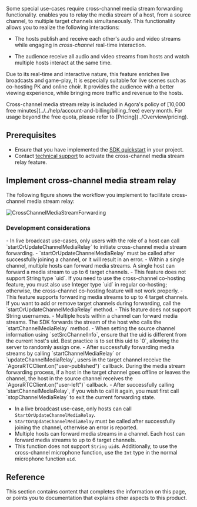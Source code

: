 
Some special use-cases require cross-channel media stream forwarding functionality. <Vpd k="SDK" /> enables you to relay the media stream of a host, from a source channel, to multiple target channels simultaneously. This functionality allows you to realize the following interactions:

- The hosts publish and receive each other's audio and video streams while engaging in *cross-channel* real-time interaction.

- The audience receive all audio and video streams from hosts and watch multiple hosts interact at the same time.

Due to its real-time and interactive nature, this feature enriches live broadcasts and game-play, It is especially suitable for live scenes such as co-hosting PK and online choir. It provides the audience with a better viewing experience, while bringing more traffic and revenue to the hosts.

<PlatformWrapper platform="android, ios, macos, web, windows, unity, react-native, electron">

<Admonition type="info" title="Information">
Cross-channel media stream relay is included in Agora's policy of [10,000 free minutes](../../help/account-and-billing/billing_free) every month. For usage beyond the free quota, please refer to [Pricing](../Overview/pricing).
</Admonition>

## Prerequisites
- Ensure that you have implemented the [SDK quickstart](../get-started/get-started-sdk) in your project. 
- Contact [technical support](https://agora-ticket.agora.io/) to activate the cross-channel media stream relay feature.

## Implement cross-channel media stream relay
<PlatformWrapper notAllowed="web">
The following figure shows the workflow you implement to facilitate cross-channel media stream relay:

![CrossChannelMediaStreamForwarding](https://agora-doc.s3.us-east-1.amazonaws.com/images/video-sdk/cross-channel-forwarding.svg)

</PlatformWrapper>

<ProjectImplement/>

### Development considerations
<PlatformWrapper notAllowed="[web, unity]">
- In live broadcast use-cases, only users with the role of a host can call `startOrUpdateChannelMediaRelay` to initiate cross-channel media stream forwarding.
- `startOrUpdateChannelMediaRelay` must be called after successfully joining a channel, or it will result in an error.
- Within a single channel, multiple hosts can forward media streams. A single host can forward a media stream to up to 6 target channels.
- This feature does not support String type `uid`. If you need to use the cross-channel co-hosting feature, you must also use Integer type `uid` in regular co-hosting; otherwise, the cross-channel co-hosting feature will not work properly.
</PlatformWrapper>
<PlatformWrapper platform="web">
- This feature supports forwarding media streams to up to 4 target channels. If you want to add or remove target channels during forwarding, call the `startOrUpdateChannelMediaRelay` method.
- This feature does not support String usernames.
- Multiple hosts within a channel can forward media streams. The SDK forwards the stream of the host who calls the `startChannelMediaRelay` method.
- When setting the source channel information using `setSrcChannelInfo`, ensure that the uid is different from the current host's uid. Best practice is to set this uid to `0`, allowing the server to randomly assign one.
- After successfully forwarding media streams by calling `startChannelMediaRelay` or `updateChannelMediaRelay`, users in the target channel receive the `AgoraRTCClient.on("user-published")` callback. During the media stream forwarding process, if a host in the target channel goes offline or leaves the channel, the host in the source channel receives the `AgoraRTCClient.on("user-left")` callback.
- After successfully calling `startChannelMediaRelay`, if you wish to call it again, you must first call `stopChannelMediaRelay` to exit the current forwarding state.
</PlatformWrapper>
<PlatformWrapper platform="unity">

- In a live broadcast use-case, only hosts can call `StartOrUpdateChannelMediaRelay`.
- `StartOrUpdateChannelMediaRelay` must be called after successfully joining the channel, otherwise an error is reported.
-  Multiple hosts can forward media streams in a channel. Each host can forward media streams to up to 6 target channels.
- This function does not support `String` `uid`s. Additionally, to use the cross-channel microphone function, use the `Int` type in the normal microphone function `uid`. 
</PlatformWrapper>

## Reference
This section contains content that completes the information on this page, or points you to documentation that explains other aspects to this product.

<Reference/>

</PlatformWrapper>
<PlatformWrapper notAllowed="android, ios, macos, web, windows, unity, react-native, electron">
<NotAvailable />
</PlatformWrapper>
